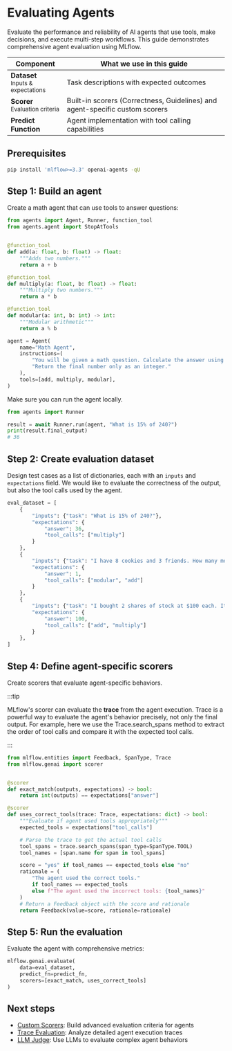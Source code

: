
# Evaluating Agents

Evaluate the performance and reliability of AI agents that use tools, make decisions, and execute multi-step workflows. This guide demonstrates comprehensive agent evaluation using MLflow.

<table style={{ width: "100%" }}>
  <thead>
    <tr>
      <th style={{ width: "30%" }}>Component</th>
      <th style={{ width: "70%" }}>What we use in this guide</th>
    </tr>
  </thead>
  <tbody>
    <tr>
      <td><strong>Dataset</strong><br/><small>Inputs &amp; expectations</small></td>
      <td>
        Task descriptions with expected outcomes
      </td>
    </tr>
    <tr>
      <td><strong>Scorer</strong><br/><small>Evaluation criteria</small></td>
      <td>
        Built-in scorers (Correctness, Guidelines) and agent-specific custom scorers
      </td>
    </tr>
    <tr>
      <td><strong>Predict Function</strong><br/><small></small></td>
      <td>
        Agent implementation with tool calling capabilities
      </td>
    </tr>
  </tbody>
</table>

## Prerequisites

```bash
pip install 'mlflow>=3.3' openai-agents -qU
```

## Step 1: Build an agent

Create a math agent that can use tools to answer questions:

```python
from agents import Agent, Runner, function_tool
from agents.agent import StopAtTools


@function_tool
def add(a: float, b: float) -> float:
    """Adds two numbers."""
    return a + b

@function_tool
def multiply(a: float, b: float) -> float:
    """Multiply two numbers."""
    return a * b

@function_tool
def modular(a: int, b: int) -> int:
    """Modular arithmetic"""
    return a % b

agent = Agent(
    name="Math Agent",
    instructions=(
        "You will be given a math question. Calculate the answer using the given calculator tools. "
        "Return the final number only as an integer."
    ),
    tools=[add, multiply, modular],
)
```

Make sure you can run the agent locally.

```python
from agents import Runner

result = await Runner.run(agent, "What is 15% of 240?")
print(result.final_output)
# 36
```

## Step 2: Create evaluation dataset

Design test cases as a list of dictionaries, each with an `inputs` and `expectations` field. We would like to evaluate the correctness of the output, but also the tool calls used by the agent.

```python
eval_dataset = [
    {
        "inputs": {"task": "What is 15% of 240?"},
        "expectations": {
            "answer": 36,
            "tool_calls": ["multiply"]
        }
    },
    {
        "inputs": {"task": "I have 8 cookies and 3 friends. How many more cookies should I buy to share equally?"},
        "expectations": {
            "answer": 1,
            "tool_calls": ["modular", "add"]
        }
    },
    {
        "inputs": {"task": "I bought 2 shares of stock at $100 each. It's now worth $150. How much profit did I make?"},
        "expectations": {
            "answer": 100,
            "tool_calls": ["add", "multiply"]
        }
    },
]
```

## Step 4: Define agent-specific scorers

Create scorers that evaluate agent-specific behaviors.

:::tip

MLflow's scorer can evaluate the **trace** from the agent execution. Trace is a powerful way to evaluate the agent's behavior precisely, not only the final output. For example, here we use the <APILink>Trace.search_spans</APILink> method to extract the order of tool calls and compare it with the expected tool calls.

:::

```python
from mlflow.entities import Feedback, SpanType, Trace
from mlflow.genai import scorer


@scorer
def exact_match(outputs, expectations) -> bool:
    return int(outputs) == expectations["answer"]

@scorer
def uses_correct_tools(trace: Trace, expectations: dict) -> bool:
    """Evaluate if agent used tools appropriately"""
    expected_tools = expectations["tool_calls"]

    # Parse the trace to get the actual tool calls
    tool_spans = trace.search_spans(span_type=SpanType.TOOL)
    tool_names = [span.name for span in tool_spans]

    score = "yes" if tool_names == expected_tools else "no"
    rationale = (
        "The agent used the correct tools."
        if tool_names == expected_tools
        else f"The agent used the incorrect tools: {tool_names}"
    )
    # Return a Feedback object with the score and rationale
    return Feedback(value=score, rationale=rationale)
```

## Step 5: Run the evaluation

Evaluate the agent with comprehensive metrics:

```python
mlflow.genai.evaluate(
    data=eval_dataset,
    predict_fn=predict_fn,
    scorers=[exact_match, uses_correct_tools]
)
```


## Next steps

- [Custom Scorers](/genai/eval-monitor/scorers/custom): Build advanced evaluation criteria for agents
- [Trace Evaluation](/genai/eval-monitor/running-evaluation/traces): Analyze detailed agent execution traces
- [LLM Judge](/genai/eval-monitor/scorers/llm-judge): Use LLMs to evaluate complex agent behaviors